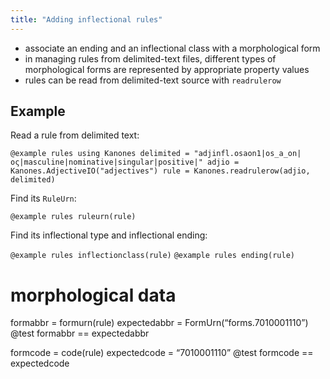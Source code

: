 ```yaml
---
title: "Adding inflectional rules"
---
```



- associate an ending and an inflectional class with a morphological form
- in managing rules from delimited-text files, different types of morphological forms are represented by appropriate property values
- rules can be read from delimited-text source with `readrulerow`



## Example

Read a rule from delimited text:

```@example rules
using Kanones
delimited = "adjinfl.osaon1|os_a_on|ος|masculine|nominative|singular|positive|"
adjio = Kanones.AdjectiveIO("adjectives")
rule = Kanones.readrulerow(adjio, delimited)
```

Find its `RuleUrn`:

```@example rules
ruleurn(rule)
```

Find its inflectional type and inflectional ending:

```@example rules
inflectionclass(rule)
```
```@example rules
ending(rule)
```

# morphological data
formabbr = formurn(rule)
expectedabbr = FormUrn("forms.7010001110")
@test formabbr == expectedabbr

formcode = code(rule)
expectedcode = "7010001110"
@test formcode == expectedcode

